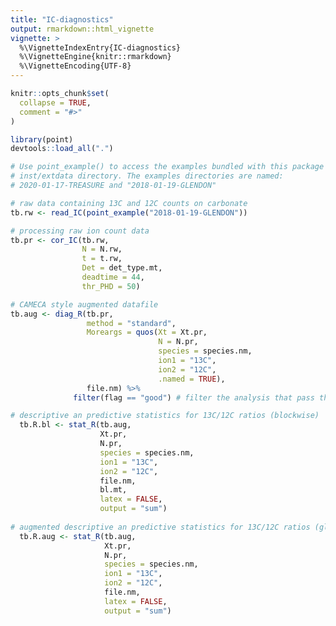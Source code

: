 ```yaml
---
title: "IC-diagnostics"
output: rmarkdown::html_vignette
vignette: >
  %\VignetteIndexEntry{IC-diagnostics}
  %\VignetteEngine{knitr::rmarkdown}
  %\VignetteEncoding{UTF-8}
---
```


```r
knitr::opts_chunk$set(
  collapse = TRUE,
  comment = "#>"
)
```

```r
library(point)
devtools::load_all(".")
```


```r

# Use point_example() to access the examples bundled with this package in the
# inst/extdata directory. The examples directories are named:
# 2020-01-17-TREASURE and "2018-01-19-GLENDON"

# raw data containing 13C and 12C counts on carbonate
tb.rw <- read_IC(point_example("2018-01-19-GLENDON"))

# processing raw ion count data
tb.pr <- cor_IC(tb.rw, 
                N = N.rw, 
                t = t.rw, 
                Det = det_type.mt, 
                deadtime = 44, 
                thr_PHD = 50)

# CAMECA style augmented datafile
tb.aug <- diag_R(tb.pr,
                 method = "standard",
                 Moreargs = quos(Xt = Xt.pr,
                                 N = N.pr,
                                 species = species.nm,
                                 ion1 = "13C",
                                 ion2 = "12C",
                                 .named = TRUE),
                 file.nm) %>%
              filter(flag == "good") # filter the analysis that pass the test

# descriptive an predictive statistics for 13C/12C ratios (blockwise)
  tb.R.bl <- stat_R(tb.aug, 
                    Xt.pr, 
                    N.pr, 
                    species = species.nm, 
                    ion1 = "13C", 
                    ion2 = "12C",
                    file.nm, 
                    bl.mt,  
                    latex = FALSE, 
                    output = "sum")
  
# augmented descriptive an predictive statistics for 13C/12C ratios (global)
  tb.R.aug <- stat_R(tb.aug, 
                     Xt.pr, 
                     N.pr, 
                     species = species.nm, 
                     ion1 = "13C", 
                     ion2 = "12C",
                     file.nm, 
                     latex = FALSE, 
                     output = "sum")
```

